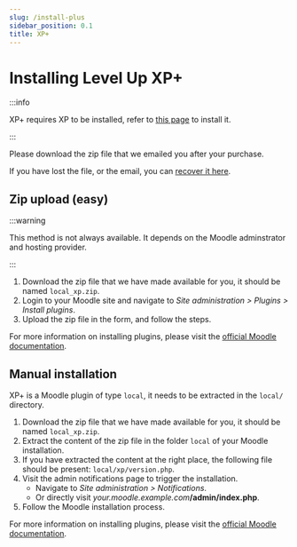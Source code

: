 ```yaml
---
slug: /install-plus
sidebar_position: 0.1
title: XP+
---
```


# Installing Level Up XP+

:::info

XP+ requires XP to be installed, refer to [this page](./index.mdx) to install it.

:::

Please download the zip file that we emailed you after your purchase.

If you have lost the file, or the email, you can [recover it here](https://levelup.plus/recover).

## Zip upload (easy)

:::warning

This method is not always available. It depends on the Moodle adminstrator and hosting provider.

:::

1. Download the zip file that we have made available for you, it should be named `local_xp.zip`.
2. Login to your Moodle site and navigate to _Site administration > Plugins > Install plugins_.
3. Upload the zip file in the form, and follow the steps.

For more information on installing plugins, please visit the [official Moodle documentation](https://docs.moodle.org/en/Installing_plugins).

## Manual installation

XP+ is a Moodle plugin of type `local`, it needs to be extracted in the `local/` directory.

1. Download the zip file that we have made available for you, it should be named `local_xp.zip`.
2. Extract the content of the zip file in the folder `local` of your Moodle installation.
3. If you have extracted the content at the right place, the following file should be present: `local/xp/version.php`.
4. Visit the admin notifications page to trigger the installation.
   - Navigate to _Site administration > Notifications_.
   - Or directly visit _your.moodle.example.com_**/admin/index.php**.
5. Follow the Moodle installation process.

For more information on installing plugins, please visit the [official Moodle documentation](https://docs.moodle.org/en/Installing_plugins).
